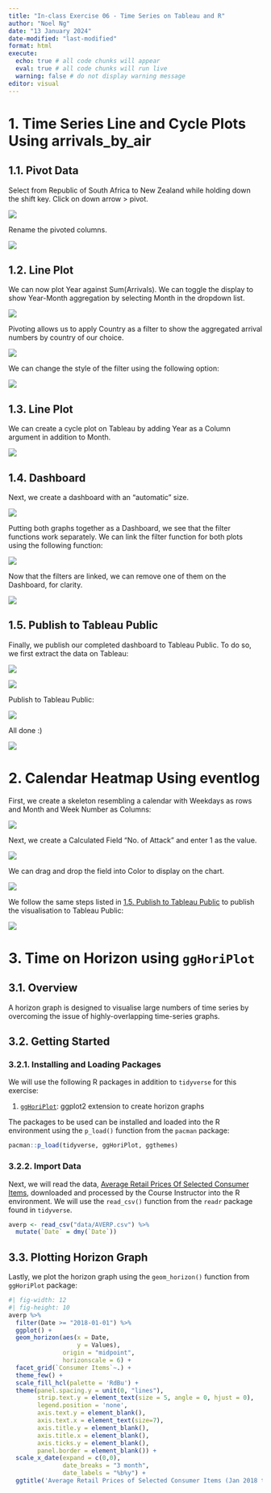 ```yaml
---
title: "In-class Exercise 06 - Time Series on Tableau and R"
author: "Noel Ng"
date: "13 January 2024"
date-modified: "last-modified"
format: html
execute: 
  echo: true # all code chunks will appear
  eval: true # all code chunks will run live
  warning: false # do not display warning message
editor: visual
---
```


# 1. Time Series Line and Cycle Plots Using arrivals_by_air

## 1.1. Pivot Data

Select from Republic of South Africa to New Zealand while holding down the shift key. Click on down arrow \> pivot.

![](images/Screenshot%202024-02-24%20140047.png)

Rename the pivoted columns.

![](images/Screenshot%202024-02-24%20140237.png)

## 1.2. Line Plot

We can now plot Year against Sum(Arrivals). We can toggle the display to show Year-Month aggregation by selecting Month in the dropdown list.

![](images/Screenshot%202024-02-24%20140426.png)

Pivoting allows us to apply Country as a filter to show the aggregated arrival numbers by country of our choice.

![](images/Screenshot%202024-02-24%20140755.png)

We can change the style of the filter using the following option:

![](images/Screenshot%202024-02-24%20140637.png)

## 1.3. Line Plot

We can create a cycle plot on Tableau by adding Year as a Column argument in addition to Month.

![](images/Screenshot%202024-02-24%20141523.png)

## 1.4. Dashboard

Next, we create a dashboard with an "automatic" size.

![](images/Screenshot%202024-02-24%20141734-01.png)

Putting both graphs together as a Dashboard, we see that the filter functions work separately. We can link the filter function for both plots using the following function:

![](images/Screenshot%202024-02-24%20141927.png)

Now that the filters are linked, we can remove one of them on the Dashboard, for clarity.

![](images/Screenshot%202024-02-24%20142018.png)

## 1.5. Publish to Tableau Public

Finally, we publish our completed dashboard to Tableau Public. To do so, we first extract the data on Tableau:

![](images/Screenshot%202024-02-24%20142312.png)

![](images/Screenshot%202024-02-24%20142321.png)

Publish to Tableau Public:

![](images/Screenshot%202024-02-24%20142702.png)

All done :)

[![](images/Screenshot%202024-02-24%20145050.png)](https://public.tableau.com/app/profile/noel4429/viz/ISSS608_In_Class_Ex06_Arrivals_to_SG/Dashboard1?publish=yes)

# 2. Calendar Heatmap Using eventlog

First, we create a skeleton resembling a calendar with Weekdays as rows and Month and Week Number as Columns:

![](images/Screenshot%202024-02-24%20145523.png)

Next, we create a Calculated Field "No. of Attack" and enter 1 as the value.

![](images/Screenshot%202024-02-24%20145826.png)

We can drag and drop the field into Color to display on the chart.

![](images/Screenshot%202024-02-24%20145904.png)

We follow the same steps listed in [1.5. Publish to Tableau Public] to publish the visualisation to Tableau Public:

[![](images/Screenshot%202024-02-24%20152736.png)](https://public.tableau.com/app/profile/noel4429/viz/ISSS608In_Class_Ex06-EventLog/Sheet1?publish=yes)

# 3. Time on Horizon using `ggHoriPlot`

## 3.1. Overview

A horizon graph is designed to visualise large numbers of time series by overcoming the issue of highly-overlapping time-series graphs.

## 3.2. Getting Started

### 3.2.1. Installing and Loading Packages

We will use the following R packages in addition to `tidyverse` for this exercise:

1.  [`ggHoriPlot`](https://rivasiker.github.io/ggHoriPlot/): ggplot2 extension to create horizon graphs

The packages to be used can be installed and loaded into the R environment using the `p_load()` function from the `pacman` package:

```r
pacman::p_load(tidyverse, ggHoriPlot, ggthemes)
```

### 3.2.2. Import Data

Next, we will read the data, [Average Retail Prices Of Selected Consumer Items](https://tablebuilder.singstat.gov.sg/table/TS/M212891), downloaded and processed by the Course Instructor into the R environment. We will use the `read_csv()` function from the `readr` package found in `tidyverse`.

```r
averp <- read_csv("data/AVERP.csv") %>%
  mutate(`Date` = dmy(`Date`))
```

## 3.3. Plotting Horizon Graph

Lastly, we plot the horizon graph using the `geom_horizon()` function from `ggHoriPlot` package:

```r
#| fig-width: 12
#| fig-height: 10
averp %>% 
  filter(Date >= "2018-01-01") %>%
  ggplot() +
  geom_horizon(aes(x = Date, 
                   y = Values),
               origin = "midpoint", 
               horizonscale = 6) +
  facet_grid(`Consumer Items`~.) +
  theme_few() +
  scale_fill_hcl(palette = 'RdBu') +
  theme(panel.spacing.y = unit(0, "lines"), 
        strip.text.y = element_text(size = 5, angle = 0, hjust = 0),
        legend.position = 'none',
        axis.text.y = element_blank(),
        axis.text.x = element_text(size=7),
        axis.title.y = element_blank(),
        axis.title.x = element_blank(),
        axis.ticks.y = element_blank(),
        panel.border = element_blank()) +
  scale_x_date(expand = c(0,0), 
               date_breaks = "3 month", 
               date_labels = "%b%y") +
  ggtitle('Average Retail Prices of Selected Consumer Items (Jan 2018 to Dec 2022)')
```
